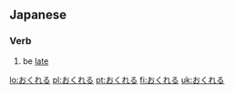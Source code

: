==Japanese==

===Verb===
{{ja-verb|h|type=2|tr=intrans|rom=okureru}}

# {{ja-def|遅れる}} be [[late]]

[[lo:おくれる]]
[[pl:おくれる]]
[[pt:おくれる]]
[[fi:おくれる]]
[[uk:おくれる]]